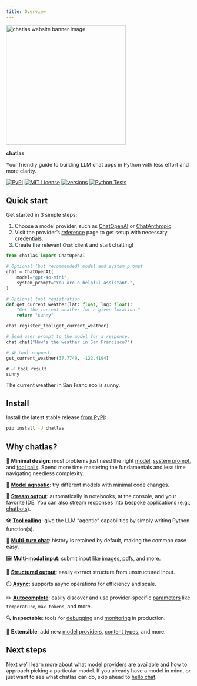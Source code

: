 ```yaml
---
title: Overview
---
```


```{=html}
<style>h1.title { display:none; }</style>
```

<img src="/logos/hero/hero.png" height="325" alt="chatlas website banner image" class="d-block mx-auto mb-3"/>

<p class="display-2 header text-center" style="font-weight:600;">
chatlas
</p>

<p class="fs-2 lead mt-3 mb-3 text-center" style="max-width: 600px; margin: auto;">
Your friendly guide to building LLM chat apps in Python with less effort and more clarity.
</p>

<div class="d-flex justify-content-center mb-3">
<!-- badges start -->
<a href="https://pypi.org/project/chatlas/"><img alt="PyPI" src="https://img.shields.io/pypi/v/chatlas?logo=python&logoColor=white&color=orange"></a>
<a href="https://choosealicense.com/licenses/mit/"><img src="https://img.shields.io/badge/License-MIT-blue.svg" alt="MIT License"></a>
<a href="https://pypi.org/project/chatlas"><img src="https://img.shields.io/pypi/pyversions/chatlas.svg" alt="versions"></a>
<a href="https://github.com/posit-dev/chatlas"><img src="https://github.com/posit-dev/chatlas/actions/workflows/test.yml/badge.svg?branch=main" alt="Python Tests"></a>
<!-- badges end -->
</div>



## Quick start

Get started in 3 simple steps:

1. Choose a model provider, such as [ChatOpenAI](https://posit-dev.github.io/chatlas/reference/ChatOpenAI.html) or [ChatAnthropic](https://posit-dev.github.io/chatlas/reference/ChatAnthropic.html).
2. Visit the provider's [reference](reference/index.qmd) page to get setup with necessary credentials.
3. Create the relevant `Chat` client and start chatting!

```python
from chatlas import ChatOpenAI

# Optional (but recommended) model and system_prompt
chat = ChatOpenAI(
    model="gpt-4o-mini",
    system_prompt="You are a helpful assistant.",
)

# Optional tool registration
def get_current_weather(lat: float, lng: float):
    "Get the current weather for a given location."
    return "sunny"

chat.register_tool(get_current_weather)

# Send user prompt to the model for a response.
chat.chat("How's the weather in San Francisco?")
```

::: chatlas-response-container

```python
# 🛠️ tool request
get_current_weather(37.7749, -122.4194)
```

```
# ✅ tool result
sunny
```

The current weather in San Francisco is sunny.
:::


<!--
## Video tutorial

The following video provides a nice visual overview of chatlas and what it's capable of.

![Screen-recording of chatlas in action]()
-->


## Install

Install the latest stable release [from PyPI](https://pypi.org/project/chatlas/):

```bash
pip install -U chatlas
```



## Why chatlas?

🚀 **Minimal design**: most problems just need the right [model](get-started/models.qmd), [system prompt](get-started/system-prompt.qmd), and [tool calls](get-started/tools.qmd). Spend more time mastering the fundamentals and less time navigating needless complexity.

🧩 [**Model agnostic**](get-started/models.qmd): try different models with minimal code changes.

🌊 [**Stream output**](get-started/chat.qmd): automatically in notebooks, at the console, and your favorite IDE. You can also [stream](get-started/stream.qmd) responses into bespoke applications (e.g., [chatbots](get-started/chatbots.qmd)).

🛠️ [**Tool calling**](get-started/tools.qmd): give the LLM "agentic" capabilities by simply writing Python function(s).

🔄 [**Multi-turn chat**](get-started/chat.qmd#chat-history): history is retained by default, making the common case easy.

🖼️ [**Multi-modal input**](get-started/chat.qmd#multi-modal-input): submit input like images, pdfs, and more.

📂 [**Structured output**](get-started/structured-data.qmd): easily extract structure from unstructured input.

⏱️ [**Async**](get-started/async.qmd): supports async operations for efficiency and scale.

✏️ [**Autocomplete**](get-started/models.qmd#auto-complete): easily discover and use provider-specific [parameters](get-started/parameters.qmd) like `temperature`, `max_tokens`, and more.

🔍 **Inspectable**: tools for [debugging](get-started/debug.qmd) and [monitoring](get-started/monitor.qmd) in production.

🔌 **Extensible**: add new [model providers](reference/Provider.qmd), [content types](reference/types.Content.qmd), and more.


## Next steps

Next we'll learn more about what [model providers](get-started/models.qmd) are available and how to approach picking a particular model.
If you already have a model in mind, or just want to see what chatlas can do, skip ahead to [hello chat](get-started/chat.qmd).